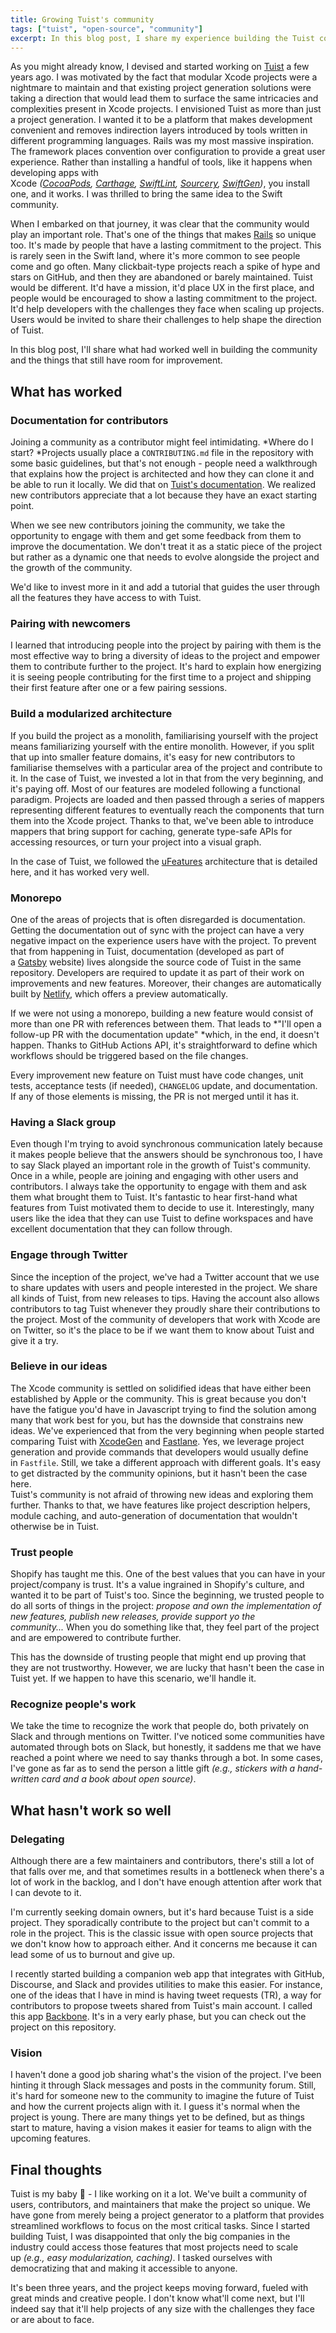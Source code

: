 ```yaml
---
title: Growing Tuist's community
tags: ["tuist", "open-source", "community"]
excerpt: In this blog post, I share my experience building the Tuist community. I talked about the things that have worked well, and the areas where there's still some room for improvement.
---
```


As you might already know, I devised and started working on [Tuist](https://tuist.io/) a few years ago. I was motivated by the fact that modular Xcode projects were a nightmare to maintain and that existing project generation solutions were taking a direction that would lead them to surface the same intricacies and complexities present in Xcode projects. I envisioned Tuist as more than just a project generation. I wanted it to be a platform that makes development convenient and removes indirection layers introduced by tools written in different programming languages. Rails was my most massive inspiration. The framework places convention over configuration to provide a great user experience. Rather than installing a handful of tools, like it happens when developing apps with Xcode *([CocoaPods](https://craftweg.com/growing-an-open-source-community/cocoapods.org), [Carthage](https://craftweg.com/growing-an-open-source-community/github.com/carthage/carthage), [SwiftLint](https://craftweg.com/growing-an-open-source-community/github.com/realm/swiftlint), [Sourcery](https://github.com/krzysztofzablocki/Sourcery), [SwiftGen](https://github.com/SwiftGen/SwiftGen))*, you install one, and it works. I was thrilled to bring the same idea to the Swift community.

When I embarked on that journey, it was clear that the community would play an important role. That's one of the things that makes [Rails](https://rubyonrails.org/) so unique too. It's made by people that have a lasting commitment to the project. This is rarely seen in the Swift land, where it's more common to see people come and go often. Many clickbait-type projects reach a spike of hype and stars on GitHub, and then they are abandoned or barely maintained. Tuist would be different. It'd have a mission, it'd place UX in the first place, and people would be encouraged to show a lasting commitment to the project. It'd help developers with the challenges they face when scaling up projects. Users would be invited to share their challenges to help shape the direction of Tuist.

In this blog post, I'll share what had worked well in building the community and the things that still have room for improvement.

## What has worked

### Documentation for contributors

Joining a community as a contributor might feel intimidating. *Where do I start? *Projects usually place a `CONTRIBUTING.md` file in the repository with some basic guidelines, but that's not enough - people need a walkthrough that explains how the project is architected and how they can clone it and be able to run it locally. We did that on [Tuist's documentation](https://tuist.io/docs/contribution/getting-started/). We realized new contributors appreciate that a lot because they have an exact starting point.

When we see new contributors joining the community, we take the opportunity to engage with them and get some feedback from them to improve the documentation. We don't treat it as a static piece of the project but rather as a dynamic one that needs to evolve alongside the project and the growth of the community.

We'd like to invest more in it and add a tutorial that guides the user through all the features they have access to with Tuist.

### Pairing with newcomers

I learned that introducing people into the project by pairing with them is the most effective way to bring a diversity of ideas to the project and empower them to contribute further to the project. It's hard to explain how energizing it is seeing people contributing for the first time to a project and shipping their first feature after one or a few pairing sessions.

### Build a modularized architecture

If you build the project as a monolith, familiarising yourself with the project means familiarizing yourself with the entire monolith. However, if you split that up into smaller feature domains, it's easy for new contributors to familiarise themselves with a particular area of the project and contribute to it. In the case of Tuist, we invested a lot in that from the very beginning, and it's paying off. Most of our features are modeled following a functional paradigm. Projects are loaded and then passed through a series of mappers representing different features to eventually reach the components that turn them into the Xcode project. Thanks to that, we've been able to introduce mappers that bring support for caching, generate type-safe APIs for accessing resources, or turn your project into a visual graph.

In the case of Tuist, we followed the [uFeatures](https://tuist.io/docs/building-at-scale/microfeatures/) architecture that is detailed here, and it has worked very well.

### Monorepo

One of the areas of projects that is often disregarded is documentation. Getting the documentation out of sync with the project can have a very negative impact on the experience users have with the project. To prevent that from happening in Tuist, documentation (developed as part of a [Gatsby](https://www.gatsbyjs.com/) website) lives alongside the source code of Tuist in the same repository. Developers are required to update it as part of their work on improvements and new features. Moreover, their changes are automatically built by [Netlify](https://www.netlify.com/), which offers a preview automatically.

If we were not using a monorepo, building a new feature would consist of more than one PR with references between them. That leads to *"I'll open a follow-up PR with the documentation update" *which, in the end, it doesn't happen. Thanks to GitHub Actions API, it's straightforward to define which workflows should be triggered based on the file changes.

Every improvement new feature on Tuist must have code changes, unit tests, acceptance tests (if needed), `CHANGELOG` update, and documentation. If any of those elements is missing, the PR is not merged until it has it.

### Having a Slack group

Even though I'm trying to avoid synchronous communication lately because it makes people believe that the answers should be synchronous too, I have to say Slack played an important role in the growth of Tuist's community. Once in a while, people are joining and engaging with other users and contributors. I always take the opportunity to engage with them and ask them what brought them to Tuist. It's fantastic to hear first-hand what features from Tuist motivated them to decide to use it. Interestingly, many users like the idea that they can use Tuist to define workspaces and have excellent documentation that they can follow through.

### Engage through Twitter

Since the inception of the project, we've had a Twitter account that we use to share updates with users and people interested in the project. We share all kinds of Tuist, from new releases to tips. Having the account also allows contributors to tag Tuist whenever they proudly share their contributions to the project. Most of the community of developers that work with Xcode are on Twitter, so it's the place to be if we want them to know about Tuist and give it a try.

### Believe in our ideas

The Xcode community is settled on solidified ideas that have either been established by Apple or the community. This is great because you don't have the fatigue you'd have in Javascript trying to find the solution among many that work best for you, but has the downside that constrains new ideas. We've experienced that from the very beginning when people started comparing Tuist with [XcodeGen](https://github.com/yonaskolb/xcodegen) and [Fastlane](https://github.com/fastlane/fastlane). Yes, we leverage project generation and provide commands that developers would usually define in `Fastfile`. Still, we take a different approach with different goals. It's easy to get distracted by the community opinions, but it hasn't been the case here.\
Tuist's community is not afraid of throwing new ideas and exploring them further. Thanks to that, we have features like project description helpers, module caching, and auto-generation of documentation that wouldn't otherwise be in Tuist.

### Trust people

Shopify has taught me this. One of the best values that you can have in your project/company is trust. It's a value ingrained in Shopify's culture, and wanted it to be part of Tuist's too. Since the beginning, we trusted people to do all sorts of things in the project: *propose and own the implementation of new features, publish new releases, provide support yo the community...* When you do something like that, they feel part of the project and are empowered to contribute further.

This has the downside of trusting people that might end up proving that they are not trustworthy. However, we are lucky that hasn't been the case in Tuist yet. If we happen to have this scenario, we'll handle it.

### Recognize people's work

We take the time to recognize the work that people do, both privately on Slack and through mentions on Twitter. I've noticed some communities have automated through bots on Slack, but honestly, it saddens me that we have reached a point where we need to say thanks through a bot. In some cases, I've gone as far as to send the person a little gift *(e.g., stickers with a hand-written card and a book about open source)*.

## What hasn't work so well

### Delegating

Although there are a few maintainers and contributors, there's still a lot of that falls over me, and that sometimes results in a bottleneck when there's a lot of work in the backlog, and I don't have enough attention after work that I can devote to it.

I'm currently seeking domain owners, but it's hard because Tuist is a side project. They sporadically contribute to the project but can't commit to a role in the project. This is the classic issue with open source projects that we don't know how to approach either. And it concerns me because it can lead some of us to burnout and give up.

I recently started building a companion web app that integrates with GitHub, Discourse, and Slack and provides utilities to make this easier. For instance, one of the ideas that I have in mind is having tweet requests (TR), a way for contributors to propose tweets shared from Tuist's main account. I called this app [Backbone](https://github.com/tuist/backbone). It's in a very early phase, but you can check out the project on this repository.

### Vision

I haven't done a good job sharing what's the vision of the project. I've been hinting it through Slack messages and posts in the community forum. Still, it's hard for someone new to the community to imagine the future of Tuist and how the current projects align with it. I guess it's normal when the project is young. There are many things yet to be defined, but as things start to mature, having a vision makes it easier for teams to align with the upcoming features.

## Final thoughts

Tuist is my baby 👶 - I like working on it a lot. We've built a community of users, contributors, and maintainers that make the project so unique. We have gone from merely being a project generator to a platform that provides streamlined workflows to focus on the most critical tasks. Since I started building Tuist, I was disappointed that only the big companies in the industry could access those features that most projects need to scale up *(e.g., easy modularization, caching)*. I tasked ourselves with democratizing that and making it accessible to anyone.

It's been three years, and the project keeps moving forward, fueled with great minds and creative people. I don't know what'll come next, but I'll indeed say that it'll help projects of any size with the challenges they face or are about to face.
